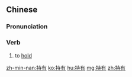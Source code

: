 ==Chinese==
{{zh-forms}}

===Pronunciation===
{{zh-pron
|m=chíyǒu
|c=ci4 jau5
|mn=chhî-iú
|cat=v
}}

===Verb===
{{zh-verb}}

# to [[hold]] {{gloss|a passport, an opinion, a share, etc.}}
#: {{zh-x|他 持有 @24% 的 公司 股份。|''He '''holds''' a 24% share in the company.''}}

[[zh-min-nan:持有]]
[[ko:持有]]
[[hu:持有]]
[[mg:持有]]
[[zh:持有]]